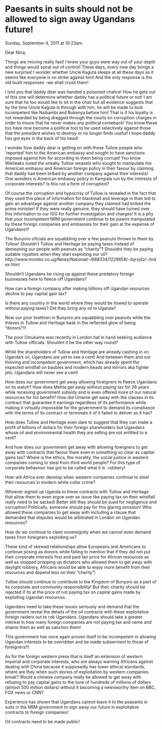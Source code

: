 # Paesants in suits should not be allowed to sign away Ugandans future!

Sunday, September 4, 2011 at 10:23am


Dear Nina,

Things are moving really fast! I knew your guys were way out of your depth and things would spiral out of control! These days, every new day brings a new surprise! I wonder whether Uncle Kaguta sleeps at all these days as it seems like everyone is on strike against him! And the only response is the old bush responses -we shall crush them!

I told you that daddy dear was handed a poisoned chalice! How he gets out of this one will determine whether daddy has a political future or not! I am sure that he too would like to sit in the chair but all evidence suggests that by the time Uncle Kaguta is through with him, he will be made to look incompetent like Nsibambi and Bukenya before him! That is if his loyalty is not rewarded by being dragged through the courts on corruption charges in order to insure that he never makes any political comeback! You know these too have now become a political tool to be used selectively against those that the president wishes to destroy or no longer finds useful! I hope daddy has got eyes in the back of his head!

I wonder how daddy dear is getting on with those Tullow people who 'reported' him to the American embassy and sought to have sanctions imposed against him for according to them being corrupt! You know Wikileaks outed the sneaky Tullow weasels who sought to manipulate the American embassy and American foreign policy in their favour by claiming that daddy had been bribed by another company against their interests! One wonders is American embassy policy in Kampala run by the interests of corporate interests? Is this not a form of corruption?

Of course the corruption and hypocrisy of Tullow is revealed in the fact that they used this piece of information for blackmail and leverage in their bid to gain an advantage against another company they claimed had bribed the prime minister! If they were really genuine, they should have turned over this information to our IGG for further investigation and charges! It is a pity that your incompetent NRM government continue to be pawns manipulated by these foreign companies and embassies for their gain at the expense of Ugandans!!!

The Bunyoro oficials are squabbling over a few peanuts thrown to them by Tullow! Shouldn't Tullow and Heritage be paying taxes instead of demeaning our people with peanuts as "charity"? Shouldnt they be paying suitable royalties when they start exploiting our oil? http://www.monitor.co.ug/News/National/-/688334/1229858/-/bjrxj4z/-/index.html

Shouldn't Ugandans be rising up against these predatory foreign businesses here to fleece off Ugandans?

How can a foreign company after making billions off Ugandan resources decline to pay capital gain tax?

Is there any country in the world where they would be llowed to operate without paying taxes? Did they bring any oil to Uganda?

Now our poor brethren in Bunyoro are squabbling over peanuts while the thieves in Tullow and Heritage bask in the reflected glow of being "donors"!!!

The poor Omukama was recently in London hat in hand seeking audience with Tullow officials. Shouldnt it be the other way round?

While the shareholders of Tullow and Heritage are already cashing in on Uganda's oil, Ugandans are yet to see a cent! And between them and out thieving and incompetent government, which has already spent the expected windfall on baubles and modern beads and mirrors aka fighter jets, Ugandans will never see a cent!

How does our government get away allowing foreigners to fleece Ugandans on its watch? How does Mehta get away without paying tax for 26 years while receiving government subsidy and is even offered more of our natural resources for his benefit? How did Umeme get away with the clauses in its contract that guarantee it earnings regardless of its performance while making it virtually impossible for the government to demand its compliance with the terms of its contract or terminate it of it failed to deliver as it has?

How does Tullow and Heritage even dare to suggest that they can make a profit of billions of dollars for their foreign shareholders but Ugandans whose oil and environmental health they are selling are not entitled to a cent?

And how does our government get away with allowing foreigners to get away with contracts that favour them even in something so clear as capital gains tax? Where is the ethics, the morality, the social justice in western companies coming to steal from third world people? For this type of corporate behaviour has got to be called what it is -robbery!

How will Africa ever develop when western companies continue to steal their resources in modern white collar crime?

Whoever signed up Uganda to these contracts with Tullow and Heritage that allow them to even argue over an issue like paying tax on their windfall really need to be sacked! Better still they should be sued for negligence and corruption! Politically, someone should pay for this glaring omission! Who allowed these companies to get away with including a clause that demanded that disputes would be arbitrated in London on Ugandan resources?

How do we continue to claim sovereignity when we cannot even demand taxes from foreigners exploiting us?

These kind of skewed relationships allow Europeans and Americans to continue posing as donors while failing to mention that if they did not put their corporate interests first and paid fair price for African resources as well as stopped propping up dictators who allowed them to get away with daylight robbery, Africans would be able to enjoy more benefit from their resources and depend less on their "charity"!

Tullow should continue to contribute to the Kingdom of Bunyoro as a part of its corporate and community responsibility! But their charity should be rejected if its at the price of not paying tax on capital gains made by exploiting Ugandan resources.

Ugandans need to take these issues seriously and demand that the government reveal the details of the oil contracts with these exploitative foreign raiders out to rob Ugandans. Ugandans should take a greater interest in how many foreign companies are not paying tax and name and shame them as well as sanction them!

This government has once again proven itself to be incompetent in allowing Ugandan interests to be overidden and be made subservient to those of foreigners!!!

As for the foreign western press that is itself an extension of western imperial and corporate interests, who are always warning Africans against dealing with China because it supposedly has lower ethical standards, where are they when such stories of exploitation by western companies break? Would a chinese company really be allowed to get away with refusing to pay capital gains to the tune of hundreds of millions of dollars (almost 500 million dollars) without it becoming a newsworthy item on BBC, FOX news or CNN?

Experience has shown that Ugandans cannot leave it to the peasants in suits in the NRM government to sign away our future in exploitative contracts to foreign companies!

Oil contracts need to be made public!
